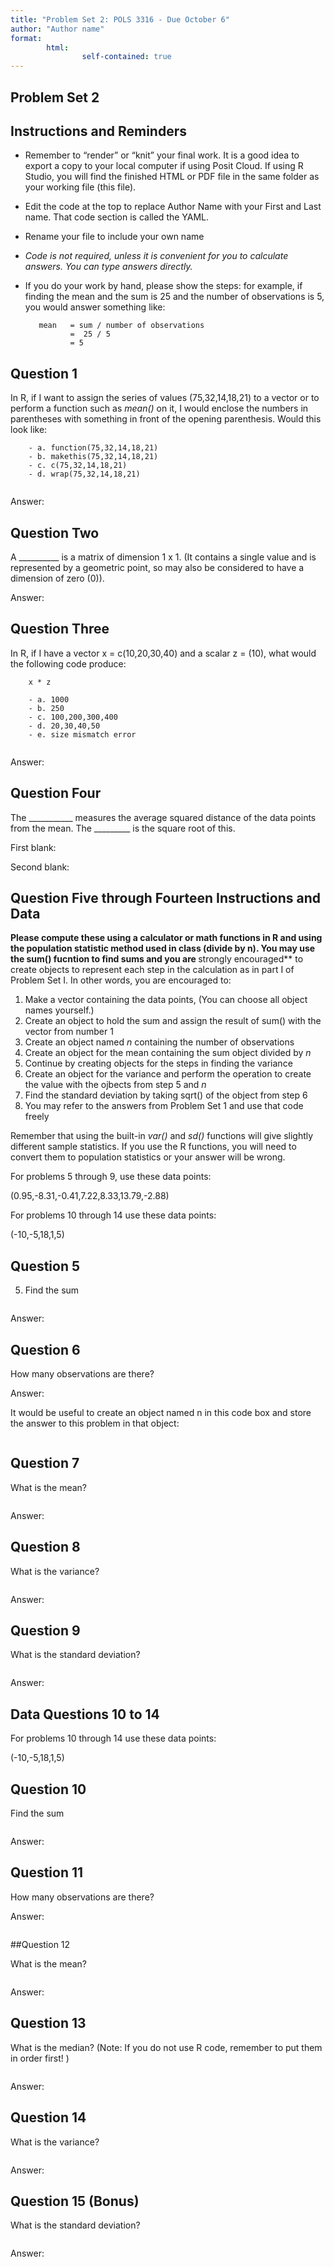 ```yaml
---
title: "Problem Set 2: POLS 3316 - Due October 6"
author: "Author name"
format: 
        html:
                self-contained: true
---
```


## Problem Set 2

## Instructions and Reminders

- Remember to "render" or "knit" your final work. It is a good idea to export a copy to your local computer if using Posit Cloud. If using R Studio, you will find the finished HTML or PDF file in the same folder as your working file (this file). 

- Edit the code at the top to replace Author Name with your First and Last name. That code section is called the YAML.
- Rename your file to include your own name
- *Code is not required, unless it is convenient for you to calculate answers. You can type answers directly.*
- If you do your work by hand, please show the steps: for example, if finding the mean and the sum is 25 and the number of observations is 5, you would answer something like:

         mean   = sum / number of observations
                =  25 / 5
                = 5

## Question 1

In R, if I want to assign the series of values (75,32,14,18,21) to a vector or to perform a function such as *mean()* on it, I would enclose the numbers in parentheses with something in front of the opening parenthesis. Would this look like: 

        - a. function(75,32,14,18,21)
        - b. makethis(75,32,14,18,21)
        - c. c(75,32,14,18,21)
        - d. wrap(75,32,14,18,21)
        
Answer: 

## Question Two
        
A __________ is a matrix of dimension 1 x 1. (It contains a single value and is represented by a geometric point, so may also be considered to have a dimension of zero (0)). 

Answer: 

## Question Three

In R, if I have a vector x = c(10,20,30,40) and a scalar z = (10), what would the following code produce:

        x * z
        
        - a. 1000
        - b. 250
        - c. 100,200,300,400
        - d. 20,30,40,50
        - e. size mismatch error
        
Answer:
        
## Question Four

The ___________ measures the average squared distance of the data points from the mean. The _________ is the square root of this.

First blank:

Second blank:

## Question Five through Fourteen Instructions and Data

**Please compute these using a calculator or math functions in R and using the population statistic method used in class (divide by n). You may use the sum() fucntion to find sums and you are **strongly encouraged** to create objects to represent each step in the calculation as in part I of Problem Set I. In other words, you are encouraged to:

1. Make a vector containing the data points, (You can choose all object names yourself.)
2. Create an object to hold the sum and assign the result of sum() with the vector from number 1
3. Create an object named *n* containing the number of observations
4. Create an object for the mean containing the sum object divided by *n*
5. Continue by creating objects for the steps in finding the variance
6. Create an object for the variance and perform the operation to create the value with the ojbects from step 5 and *n*
7. Find the standard deviation by taking sqrt() of the object from step 6
2. You may refer to the answers from Problem Set 1 and use that code freely

Remember that using the built-in *var()* and *sd()* functions will give slightly different sample statistics. If you use the R functions, you will need to convert them to population statistics or your answer will be wrong.

For problems 5 through 9, use these data points: 

(0.95,-8.31,-0.41,7.22,8.33,13.79,-2.88)

For problems 10 through 14 use these data points: 

(-10,-5,18,1,5)

## Question 5

5. Find the sum

```r

```

Answer:

## Question 6

How many observations are there? 

Answer:

It would be useful to create an object named n in this code box and store the answer to this problem in that object:

```r



```

## Question 7

What is the mean?

```r



```

Answer:

## Question 8

What is the variance?

```r


```

Answer:

## Question 9

What is the standard deviation?

```r

```


Answer:


## Data Questions 10 to 14

For problems 10 through 14 use these data points:

(-10,-5,18,1,5)

## Question 10

Find the sum

```r

```


Answer:

## Question 11

How many observations are there?

Answer:

```r

```

##Question 12

What is the mean?

```r

```

Answer: 

## Question 13

What is the median? (Note: If you do not use R code, remember to put them in order first! )

```r

```

Answer:


## Question 14

What is the variance?

```r

```

Answer: 


## Question 15 (Bonus)

What is the standard deviation?

```r

```

Answer: 

